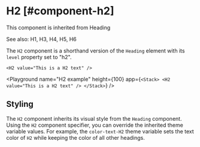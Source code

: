 
# H2 [#component-h2]

This component is inherited from <SmartLink href="/components/Heading">Heading</SmartLink>

See also: <SmartLink href="/components/H1">H1</SmartLink>, <SmartLink href="/components/H3">H3</SmartLink>, <SmartLink href="/components/H4">H4</SmartLink>, <SmartLink href="/components/H5">H5</SmartLink>, <SmartLink href="/components/H6">H6</SmartLink>

The `H2` component is a shorthand version of the `Heading` element with its `level` property set to "h2".

```ueml copy
<H2 value="This is a H2 text" />
```

<Playground
  name="H2 example"
  height={100}
  app={`
  <Stack>
    <H2 value="This is a H2 text" />
  </Stack>
  `}
/>

## Styling

The `H2` component inherits its visual style from the `Heading` component.
Using the `H2` component specifier, you can override the inherited theme variable values.
For example, the `color-text-H2` theme variable sets the text color of `H2` while keeping the color of all other headings.


